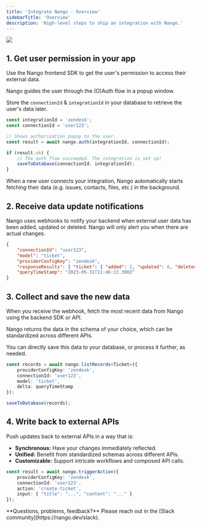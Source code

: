 ```yaml
---
title: 'Integrate Nango - Overview'
sidebarTitle: 'Overview'
description: 'High-level steps to ship an integration with Nango.'
---
```


<Frame caption="The steps to integrate Nango.">
  <img src="/images/nango-data-flow.png" />
</Frame>

## 1. Get user permission in your app

Use the Nango frontend SDK to get the user's permission to access their external data.

Nango guides the user through the (O)Auth flow in a popup window.

Store the `connectionId` & `integrationId` in your database to retrieve the user's data later.

```ts Frontend: Trigger the OAuth flow.
const integrationId = 'zendesk';
const connectionId = 'user123';

// Shows authorization popup to the user.
const result = await nango.auth(integrationId, connectionId); 

if (result.ok) {
    // The auth flow succeeded. The integration is set up!
    saveToDatabase(connectionId, integrationId);
}
```

<Tip>
When a new user connects your integration, Nango automatically starts fetching their data (e.g. issues, contacts, files, etc.) in the background.
</Tip>

## 2. Receive data update notifications

Nango uses webhooks to notify your backend when external user data has been added, updated or deleted. Nango will only alert you when there are actual changes.

```json Backend: Webhook payload with new data
{
    "connectionId": "user123",
    "model": "ticket",
    "providerConfigKey": "zendesk",
    "responseResults": { "ticket": { "added": 2, "updated": 6, "deleted": 0 } },
    "queryTimeStamp": "2023-05-31T11:46:13.390Z"
}
```

## 3. Collect and save the new data

When you receive the webhook, fetch the most recent data from Nango using the backend SDK or API.

Nango returns the data in the schema of your choice, which can be standardized across different APIs.

You can directly save this data to your database, or process it further, as needed.

```ts Backend: Fetch & save new records.
const records = await nango.listRecords<Ticket>({
    providerConfigKey: 'zendesk',
    connectionId: 'user123',
    model: 'ticket',
    delta: queryTimeStamp
});

saveToDatabase(records);
```

## 4. Write back to external APIs

Push updates back to external APIs in a way that is:

- **Synchronous:** Have your changes immediately reflected.
- **Unified:** Benefit from standardized schemas across different APIs.
- **Customizable:** Support intricate workflows and composed API calls.

```ts Backend: Write back to external APIs.
const result = await nango.triggerAction({
    providerConfigKey: 'zendesk',
    connectionId: 'user123',
    action: 'create-ticket',
    input: { "title": "...", "content": "..." }
});
```

<Tip>
**Questions, problems, feedback?** Please reach out in the [Slack community](https://nango.dev/slack).
</Tip>
